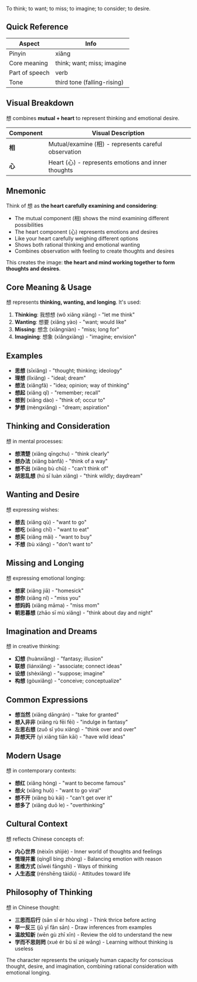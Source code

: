 To think; to want; to miss; to imagine; to consider; to desire.

## Quick Reference

| Aspect         | Info                        |
| -------------- | --------------------------- |
| Pinyin         | xiǎng                       |
| Core meaning   | think; want; miss; imagine  |
| Part of speech | verb                        |
| Tone           | third tone (falling-rising) |

## Visual Breakdown

想 combines **mutual + heart** to represent thinking and emotional desire.

| Component | Visual Description                                        |
| --------- | --------------------------------------------------------- |
| **相**    | Mutual/examine (相) - represents careful observation      |
| **心**    | Heart (心) - represents emotions and inner thoughts      |

## Mnemonic

Think of 想 as **the heart carefully examining and considering**:

- The mutual component (相) shows the mind examining different possibilities
- The heart component (心) represents emotions and desires
- Like your heart carefully weighing different options
- Shows both rational thinking and emotional wanting
- Combines observation with feeling to create thoughts and desires

This creates the image: **the heart and mind working together to form thoughts and desires**.

## Core Meaning & Usage

想 represents **thinking, wanting, and longing**. It's used:

1. **Thinking**: 我想想 (wǒ xiǎng xiǎng) - "let me think"
2. **Wanting**: 想要 (xiǎng yào) - "want; would like"
3. **Missing**: 想念 (xiǎngniàn) - "miss; long for"
4. **Imagining**: 想象 (xiǎngxiàng) - "imagine; envision"

## Examples

- **思想** (sīxiǎng) - "thought; thinking; ideology"
- **理想** (lǐxiǎng) - "ideal; dream"
- **想法** (xiǎngfǎ) - "idea; opinion; way of thinking"
- **想起** (xiǎng qǐ) - "remember; recall"
- **想到** (xiǎng dào) - "think of; occur to"
- **梦想** (mèngxiǎng) - "dream; aspiration"

## Thinking and Consideration

想 in mental processes:

- **想清楚** (xiǎng qīngchu) - "think clearly"
- **想办法** (xiǎng bànfǎ) - "think of a way"
- **想不出** (xiǎng bù chū) - "can't think of"
- **胡思乱想** (hú sī luàn xiǎng) - "think wildly; daydream"

## Wanting and Desire

想 expressing wishes:

- **想去** (xiǎng qù) - "want to go"
- **想吃** (xiǎng chī) - "want to eat"
- **想买** (xiǎng mǎi) - "want to buy"
- **不想** (bù xiǎng) - "don't want to"

## Missing and Longing

想 expressing emotional longing:

- **想家** (xiǎng jiā) - "homesick"
- **想你** (xiǎng nǐ) - "miss you"
- **想妈妈** (xiǎng māma) - "miss mom"
- **朝思暮想** (zhāo sī mù xiǎng) - "think about day and night"

## Imagination and Dreams

想 in creative thinking:

- **幻想** (huànxiǎng) - "fantasy; illusion"
- **联想** (liánxiǎng) - "associate; connect ideas"
- **设想** (shèxiǎng) - "suppose; imagine"
- **构想** (gòuxiǎng) - "conceive; conceptualize"

## Common Expressions

- **想当然** (xiǎng dāngrán) - "take for granted"
- **想入非非** (xiǎng rù fēi fēi) - "indulge in fantasy"
- **左思右想** (zuǒ sī yòu xiǎng) - "think over and over"
- **异想天开** (yì xiǎng tiān kāi) - "have wild ideas"

## Modern Usage

想 in contemporary contexts:

- **想红** (xiǎng hóng) - "want to become famous"
- **想火** (xiǎng huǒ) - "want to go viral"
- **想不开** (xiǎng bù kāi) - "can't get over it"
- **想多了** (xiǎng duō le) - "overthinking"

## Cultural Context

想 reflects Chinese concepts of:

- **内心世界** (nèixīn shìjiè) - Inner world of thoughts and feelings
- **情理并重** (qínglǐ bìng zhòng) - Balancing emotion with reason
- **思维方式** (sīwéi fāngshì) - Ways of thinking
- **人生态度** (rénshēng tàidù) - Attitudes toward life

## Philosophy of Thinking

想 in Chinese thought:

- **三思而后行** (sān sī ér hòu xíng) - Think thrice before acting
- **举一反三** (jǔ yī fǎn sān) - Draw inferences from examples
- **温故知新** (wēn gù zhī xīn) - Review the old to understand the new
- **学而不思则罔** (xué ér bù sī zé wǎng) - Learning without thinking is useless

The character represents the uniquely human capacity for conscious thought, desire, and imagination, combining rational consideration with emotional longing.
